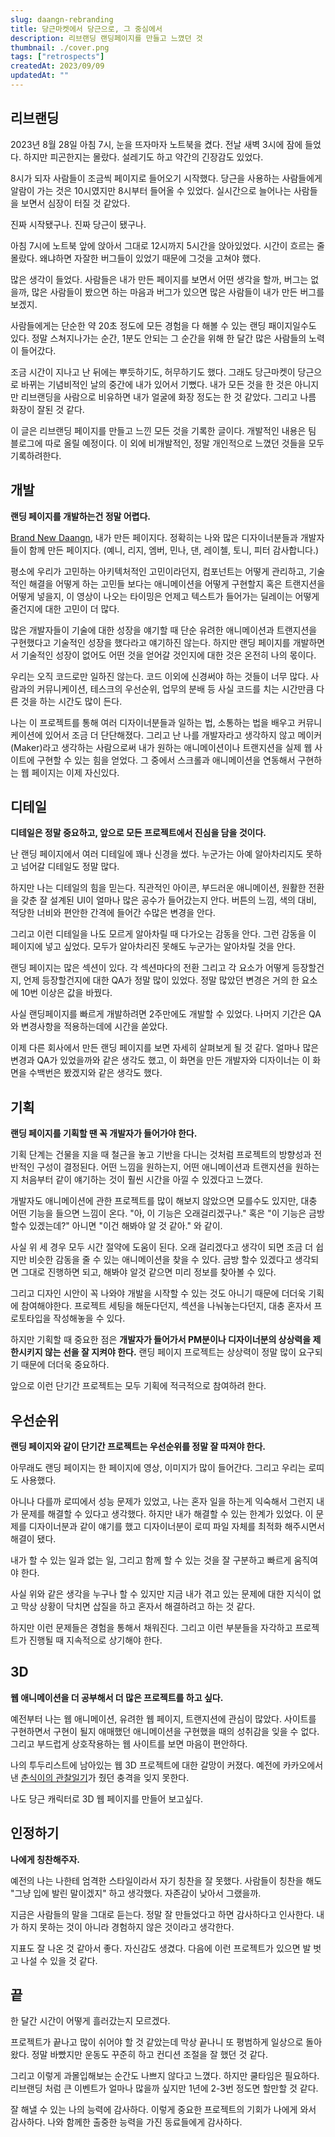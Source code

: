 ```yaml
---
slug: daangn-rebranding
title: 당근마켓에서 당근으로, 그 중심에서
description: 리브랜딩 랜딩페이지를 만들고 느꼈던 것
thumbnail: ./cover.png
tags: ["retrospects"]
createdAt: 2023/09/09
updatedAt: ""
---
```


## 리브랜딩

2023년 8월 28일 아침 7시, 눈을 뜨자마자 노트북을 켰다.
전날 새벽 3시에 잠에 들었다. 하지만 피곤한지는 몰랐다.
설레기도 하고 약간의 긴장감도 있었다.

8시가 되자 사람들이 조금씩 페이지로 들어오기 시작했다.
당근을 사용하는 사람들에게 알람이 가는 것은 10시였지만 8시부터 들어올 수 있었다.
실시간으로 늘어나는 사람들을 보면서 심장이 터질 것 같았다.

진짜 시작됐구나. 진짜 당근이 됐구나.

아침 7시에 노트북 앞에 앉아서 그대로 12시까지 5시간을 앉아있었다.
시간이 흐르는 줄 몰랐다. 왜냐하면 자잘한 버그들이 있었기 때문에 그것을 고쳐야 했다.

많은 생각이 들었다. 사람들은 내가 만든 페이지를 보면서 어떤 생각을 할까,
버그는 없을까, 많은 사람들이 봤으면 하는 마음과 버그가 있으면 많은 사람들이 내가 만든 버그를 보겠지.

사람들에게는 단순한 약 20초 정도에 모든 경험을 다 해볼 수 있는 랜딩 패이지일수도 있다.
정말 스쳐지나가는 순간, 1분도 안되는 그 순간을 위해 한 달간 많은 사람들의 노력이 들어갔다.

조금 시간이 지나고 난 뒤에는 뿌듯하기도, 허무하기도 했다.
그래도 당근마켓이 당근으로 바뀌는 기념비적인 날의 중간에 내가 있어서 기뻤다.
내가 모든 것을 한 것은 아니지만 리브랜딩을 사람으로 비유하면 내가 얼굴에 화장 정도는 한 것 같았다.
그리고 나름 화장이 잘된 것 같다.

이 글은 리브랜딩 페이지를 만들고 느낀 모든 것을 기록한 글이다.
개발적인 내용은 팀 블로그에 따로 올릴 예정이다.
이 외에 비개발적인, 정말 개인적으로 느꼈던 것들을 모두 기록하려한다.

## 개발

**랜딩 페이지를 개발하는건 정말 어렵다.**

[Brand New Daangn](https://brandnew.daangn.com/), 내가 만든 페이지다.
정확히는 나와 많은 디자이너분들과 개발자들이 함께 만든 페이지다. (예니, 리지, 엠버, 민나, 댄, 레이첼, 토니, 피터 감사합니다.)

평소에 우리가 고민하는 아키텍처적인 고민이라던지, 컴포넌트는 어떻게 관리하고, 기술적인 해결을 어떻게 하는 고민들 보다는
애니메이션을 어떻게 구현할지 혹은 트랜지션을 어떻게 넣을지, 이 영상이 나오는 타이밍은 언제고 텍스트가 들어가는 딜레이는 어떻게 줄건지에 대한 고민이 더 많다.

많은 개발자들이 기술에 대한 성장을 얘기할 때 단순 유려한 애니메이션과 트랜지션을 구현했다고 기술적인 성장을 했다라고 얘기하진 않는다.
하지만 랜딩 페이지를 개발하면서 기술적인 성장이 없어도 어떤 것을 얻어갈 것인지에 대한 것은 온전히 나의 몫이다.

우리는 오직 코드로만 일하진 않는다. 코드 이외에 신경써야 하는 것들이 너무 많다.
사람과의 커뮤니케이션, 테스크의 우선순위, 업무의 분배 등 사실 코드를 치는 시간만큼 다른 것을 하는 시간도 많이 든다.

나는 이 프로젝트를 통해 여러 디자이너분들과 일하는 법, 소통하는 법을 배우고 커뮤니케이션에 있어서 조금 더 단단해졌다.
그리고 난 나를 개발자라고 생각하지 않고 메이커(Maker)라고 생각하는 사람으로써 내가 원하는 애니메이션이나 트랜지션을
실제 웹 사이트에 구현할 수 있는 힘을 얻었다. 그 중에서 스크롤과 애니메이션을 연동해서 구현하는 웹 페이지는 이제 자신있다.

## 디테일

**디테일은 정말 중요하고, 앞으로 모든 프로젝트에서 진심을 담을 것이다.**

난 랜딩 페이지에서 여러 디테일에 꽤나 신경을 썼다. 누군가는 아예 알아차리지도 못하고 넘어갈 디테일도 정말 많다.

하지만 나는 디테일의 힘을 믿는다. 직관적인 아이콘, 부드러운 애니메이션, 원활한 전환을 갖춘 잘 설계된 UI이
얼마나 많은 공수가 들어갔는지 안다. 버튼의 느낌, 색의 대비, 적당한 너비와 편안한 간격에 들어간 수많은 변경을 안다.

그리고 이런 디테일을 나도 모르게 알아차릴 때 다가오는 감동을 안다.
그런 감동을 이 페이지에 넣고 싶었다. 모두가 알아차리진 못해도 누군가는 알아차릴 것을 안다.

랜딩 페이지는 많은 섹션이 있다. 각 섹션마다의 전환 그리고 각 요소가 어떻게 등장할건지, 언제 등장할건지에 대한
QA가 정말 많이 있었다. 정말 많았던 변경은 거의 한 요소에 10번 이상은 값을 바꿨다.

사실 랜딩페이지를 빠르게 개발하려면 2주만에도 개발할 수 있었다.
나머지 기간은 QA와 변경사항을 적용하는데에 시간을 쏟았다.

이제 다른 회사에서 만든 랜딩 페이지를 보면 자세히 살펴보게 될 것 같다.
얼마나 많은 변경과 QA가 있었을까와 같은 생각도 했고, 이 화면을 만든 개발자와 디자이너는 이 화면을 수백번은 봤겠지와 같은 생각도 했다.

## 기획

**랜딩 페이지를 기획할 땐 꼭 개발자가 들어가야 한다.**

기획 단계는 건물을 지을 때 철근을 놓고 기반을 다니는 것처럼 프로젝트의 방향성과 전반적인 구성이 결정된다.
어떤 느낌을 원하는지, 어떤 애니메이션과 트랜지션을 원하는지 처음부터 같이 얘기하는 것이 훨씬 시간을 아낄 수 있겠다고 느꼈다.

개발자도 애니메이션에 관한 프로젝트를 많이 해보지 않았으면 모를수도 있지만, 대충 어떤 기능을 들으면 느낌이 온다.
"아, 이 기능은 오래걸리겠구나." 혹은 "이 기능은 금방 할수 있겠는데?" 아니면 "이건 해봐야 알 것 같아." 와 같이.

사실 위 세 경우 모두 시간 절약에 도움이 된다. 오래 걸리겠다고 생각이 되면 조금 더 쉽지만 비슷한 감동을 줄 수 있는 애니메이션을 찾을 수 있다.
금방 할수 있겠다고 생각되면 그대로 진행하면 되고, 해봐야 알것 같으면 미리 정보를 찾아볼 수 있다.

그리고 디자인 시안이 꼭 나와야 개발을 시작할 수 있는 것도 아니기 때문에 더더욱 기획에 참여해야한다.
프로젝트 세팅을 해둔다던지, 섹션을 나눠놓는다던지, 대충 혼자서 프로토타입을 작성해놓을 수 있다.

하지만 기획할 때 중요한 점은 **개발자가 들어가서 PM분이나 디자이너분의 상상력을 제한시키지 않는 선을 잘 지켜야 한다.**
랜딩 페이지 프로젝트는 상상력이 정말 많이 요구되기 때문에 더더욱 중요하다.

앞으로 이런 단기간 프로젝트는 모두 기획에 적극적으로 참여하려 한다.

## 우선순위

**랜딩 페이지와 같이 단기간 프로젝트는 우선순위를 정말 잘 따져야 한다.**

아무래도 랜딩 페이지는 한 페이지에 영상, 이미지가 많이 들어간다. 그리고 우리는 로띠도 사용했다.

아니나 다를까 로띠에서 성능 문제가 있었고, 나는 혼자 일을 하는게 익숙해서 그런지 내가 문제를 해결할 수 있다고 생각했다.
하지만 내가 해결할 수 있는 한계가 있었다. 이 문제를 디자이너분과 같이 얘기를 했고
디자이너분이 로띠 파일 자체를 최적화 해주시면서 해결이 됐다.

내가 할 수 있는 일과 없는 일, 그리고 함께 할 수 있는 것을 잘 구분하고 빠르게 움직여야 한다.

사실 위와 같은 생각을 누구나 할 수 있지만 지금 내가 겪고 있는 문제에 대한 지식이 없고
막상 상황이 닥치면 삽질을 하고 혼자서 해결하려고 하는 것 같다.

하지만 이런 문제들은 경험을 통해서 채워진다.
그리고 이런 부분들을 자각하고 프로젝트가 진행될 때 지속적으로 상기해야 한다.

## 3D

**웹 애니메이션을 더 공부해서 더 많은 프로젝트를 하고 싶다.**

예전부터 나는 웹 애니메이션, 유려한 웹 페이지, 트랜지션에 관심이 많았다.
사이트를 구현하면서 구현이 될지 애매했던 애니메이션을 구현했을 때의 성취감을 잊을 수 없다.
그리고 부드럽게 상호작용하는 웹 사이트를 보면 마음이 편안하다.

나의 투두리스트에 남아있는 웹 3D 프로젝트에 대한 갈망이 커졌다.
예전에 카카오에서 낸 [춘식이의 관찰일기](https://www.choonsikdiary.com/)가 줬던 충격을 잊지 못한다.

나도 당근 캐릭터로 3D 웹 페이지를 만들어 보고싶다.

## 인정하기

**나에게 칭찬해주자.**

예전의 나는 나한테 엄격한 스타일이라서 자기 칭찬을 잘 못했다.
사람들이 칭찬을 해도 "그냥 입에 발린 말이겠지" 하고 생각했다. 자존감이 낮아서 그랬을까.

지금은 사람들의 말을 그대로 듣는다.
정말 잘 만들었다고 하면 감사하다고 인사한다.
내가 하지 못하는 것이 아니라 경험하지 않은 것이라고 생각한다.

지표도 잘 나온 것 같아서 좋다. 자신감도 생겼다.
다음에 이런 프로젝트가 있으면 발 벗고 나설 수 있을 것 같다.

## 끝

한 달간 시간이 어떻게 흘러갔는지 모르겠다.

프로젝트가 끝나고 많이 쉬어야 할 것 같았는데 막상 끝나니 또 평범하게 일상으로 돌아왔다.
정말 바빴지만 운동도 꾸준히 하고 컨디션 조절을 잘 했던 것 같다.

그리고 이렇게 과몰입해보는 순간도 나쁘지 않다고 느꼈다.
하지만 쿨타임은 필요하다. 리브랜딩 처럼 큰 이벤트가 얼마나 많을까 싶지만 1년에 2-3번 정도면 할만할 것 같다.

잘 해낼 수 있는 나의 능력에 감사하다.
이렇게 중요한 프로젝트의 기회가 나에게 와서 감사하다.
나와 함께한 출중한 능력을 가진 동료들에게 감사하다.
